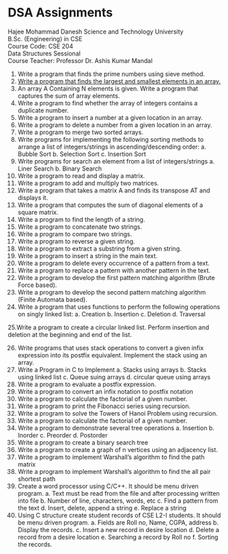 # DSA Assignments

<p style={{ textAlign: "center", fontWeight: "bold" }}>
  Hajee Mohammad Danesh Science and Technology University <br /> B.Sc.
  (Engineering) in CSE <br /> Course Code: CSE 204 <br /> Data Structures
  Sessional <br /> Course Teacher: Professor Dr. Ashis Kumar Mandal
</p>

1. Write a program that finds the prime numbers using sieve method.
2. [Write a program that finds the largest and smallest elements in an array.](./assignment/02.mdx)
3. An array A Containing N elements is given. Write a program that captures the sum of array elements.
4. Write a program to find whether the array of integers contains a duplicate number.
5. Write a program to insert a number at a given location in an array.
6. Write a program to delete a number from a given location in an array.
7. Write a program to merge two sorted arrays.
8. Write programs for implementing the following sorting methods to arrange a list of integers/strings in ascending/descending order:
   a. Bubble Sort
   b. Selection Sort
   c. Insertion Sort
9. Write programs for search an element from a list of integers/strings
   a. Liner Search
   b. Binary Search
10. Write a program to read and display a matrix.
11. Write a program to add and multiply two matrices.
12. Write a program that takes a matrix A and finds its transpose AT and displays it.
13. Write a program that computes the sum of diagonal elements of a square matrix.
14. Write a program to find the length of a string.
15. Write a program to concatenate two strings.
16. Write a program to compare two strings.
17. Write a program to reverse a given string.
18. Write a program to extract a substring from a given string.
19. Write a program to insert a string in the main text.
20. Write a program to delete every occurrence of a pattern from a text.
21. Write a program to replace a pattern with another pattern in the text.
22. Write a program to develop the first pattern matching algorithm (Brute Force based).
23. Write a program to develop the second pattern matching algorithm (Finite Automata based).
24. Write a program that uses functions to perform the following operations on singly linked
    list:
    a. Creation
    b. Insertion
    c. Deletion
    d. Traversal

25.Write a program to create a circular linked list. Perform insertion and deletion at the
beginning and end of the list.

26. Write programs that uses stack operations to convert a given infix expression into its
    postfix equivalent. Implement the stack using an array.
27. Write a Program in C to Implement
    a. Stacks using arrays
    b. Stacks using linked list
    c. Queue suing arrays
    d. circular queue using arrays
28. Write a program to evaluate a postfix expression.
29. Write a program to convert an infix notation to postfix notation
30. Write a program to calculate the factorial of a given number.
31. Write a program to print the Fibonacci series using recursion.
32. Write a program to solve the Towers of Hanoi Problem using recursion.
33. Write a program to calculate the factorial of a given number.
34. Write a program to demonstrate several tree operations
    a. Insertion
    b. Inorder
    c. Preorder
    d. Postorder
35. Write a program to create a binary search tree
36. Write a program to create a graph of n vertices using an adjacency list.
37. Write a program to implement Warshall’s algorithm to find the path matrix
38. Write a program to implement Warshall’s algorithm to find the all pair shortest path
39. Create a word processor using C/C++. It should be menu driven program.
    a. Text must be read from the file and after processing written into file
    b. Number of line, characters, words, etc
    c. Find a pattern from the text
    d. Insert, delete, append a string
    e. Replace a string
40. Using C structure create student records of CSE L2-I students. It should be menu driven
    program.
    a. Fields are Roll no, Name, CGPA, address
    b. Display the records.
    c. Insert a new record in desire location
    d. Delete a record from a desire location
    e. Searching a record by Roll no
    f. Sorting the records.
